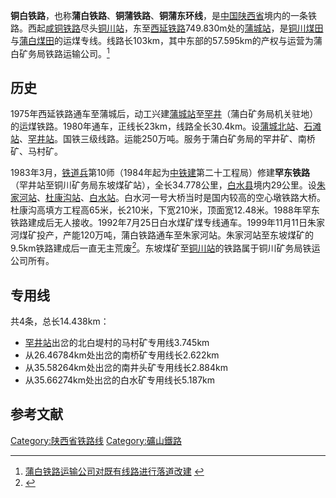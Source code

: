 '''铜白铁路'''，也称'''蒲白铁路'''、'''铜蒲铁路'''、'''铜蒲东环线'''，是[[中华人民共和国|中国]][[陕西省|陕西省]]境内的一条铁路。西起[[咸铜铁路|咸铜铁路]]尽头[[铜川站|铜川站]]，东至[[西延铁路|西延铁路]]749.830m处的[[蒲城站|蒲城站]]，是[[铜川煤田|铜川煤田]]与[[蒲白煤田|蒲白煤田]]的运煤专线。线路长103km，其中东部的57.595km的产权与运营为蒲白矿务局铁路运输公司。<ref>[http://www.sxdaily.com.cn/data/tpxw01/01/20090901_9872656_0.htm 蒲白铁路运输公司对既有线路进行落道改建] {{webarchive|url=https://web.archive.org/web/20131231001731/http://www.sxdaily.com.cn/data/tpxw01/01/20090901_9872656_0.htm |date=2013-12-31 }}</ref>

==历史==
1975年西延铁路通车至蒲城后，动工兴建[[蒲城站|蒲城站]]至[[罕井|罕井]]（蒲白矿务局机关驻地）的运煤铁路。1980年通车，正线长23km，线路全长30.4km。设[[蒲城北站|蒲城北站]]、[[石滩站|石滩站]]、[[罕井站|罕井站]]。国铁三级线路。运能250万吨。服务于蒲白矿务局的罕井矿、南桥矿、马村矿。

1983年3月，[[中国人民解放军铁道兵|铁道兵]]第10师（1984年起为[[中铁建|中铁建]]第二十工程局）修建'''罕东铁路'''（罕井站至铜川矿务局东坡煤矿站），全长34.778公里，[[白水县|白水县]]境内29公里。设[[朱家河站|朱家河站]]、[[杜康沟站|杜康沟站]]、[[白水站|白水站]]。白水河一号大桥当时是国内较高的空心墩铁路大桥。杜康沟高填方工程高65米，长210米，下宽210米，顶面宽12.48米。1988年罕东铁路建成后无人接收。1992年7月25日白水煤矿煤专线通车。1999年11月11日朱家河煤矿投产，产能120万吨，蒲白铁路通车至朱家河站。朱家河站至东坡煤矿的9.5km铁路建成后一直无主荒废<ref>{{Cite web |url=http://www.tongchuan.gov.cn/zt_pages.htm?classId=1184&id=2573 |title= 张大军、李慧玲、刘涛：《关于对我市铁路建设工作的几点思考》“由于建成初期东坡站和朱家河站隶属两个地区单位运营管理，铜罕线东坡（铜川矿务局所属）—朱家河（蒲白矿务局所属）段之间9.5公里铁路没有管理运营主体，一直停留在闲置状态。” |access-date=2013-12-29 |archive-url=https://web.archive.org/web/20131231000312/http://www.tongchuan.gov.cn/zt_pages.htm?classId=1184&id=2573 |archive-date=2013-12-31 |dead-url=yes }}</ref>。东坡煤矿至[[铜川站|铜川站]]的铁路属于铜川矿务局铁运公司所有。

==专用线==
共4条，总长14.438km：
*[[罕井站|罕井站]]出岔的北白堤村的马村矿专用线3.745km
*从26.46784km处出岔的南桥矿专用线长2.622km
*从35.58264km处出岔的南井头矿专用线长2.884km
*从35.66274km处出岔的白水矿专用线长5.187km

==参考文献==
<references/>
{{中国铁路}}
[[Category:陕西省铁路线|Category:陕西省铁路线]]
[[Category:礦山鐵路|Category:礦山鐵路]]